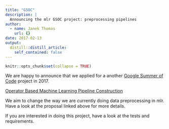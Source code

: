 ```yaml
---
title: "GSOC"
description: |
  Announcing the mlr GSOC project: preprocessing pipelines
author:
  - name: Janek Thomas
    url: {}
date: 2017-02-13
output:
  distill::distill_article:
    self_contained: false
---
```



```r
knitr::opts_chunk$set(collapse = TRUE)
```

We are happy to announce that we applied for a another [Google Summer of Code](https://developers.google.com/open-source/gsoc/) project in 2017.

[Operator Based Machine Learning Pipeline Construction](https://github.com/rstats-gsoc/gsoc2017/wiki/Operator-Based-Machine-Learning-Pipeline-Construction)

We aim to change the way we are currently doing data preprocessing in mlr. Have a look at the proposal linked above for more details.

If you are interested in doing this project, have a look at the tests and requirements.
